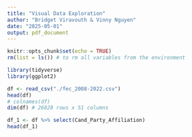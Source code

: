 ```yaml
---
title: "Visual Data Exploration"
author: "Bridget Viravouth & Vinny Nguyen"
date: "2025-05-01"
output: pdf_document
---
```


```r
knitr::opts_chunk$set(echo = TRUE)
rm(list = ls()) # to rm all variables from the environment

library(tidyverse)
library(ggplot2)
```

```r
df <- read_csv("./fec_2008-2022.csv")
head(df)
# colnames(df) 
dim(df) # 26828 rows x 51 columns
```

```r
df_1 <- df %>% select(Cand_Party_Affiliation)
head(df_1)
```

